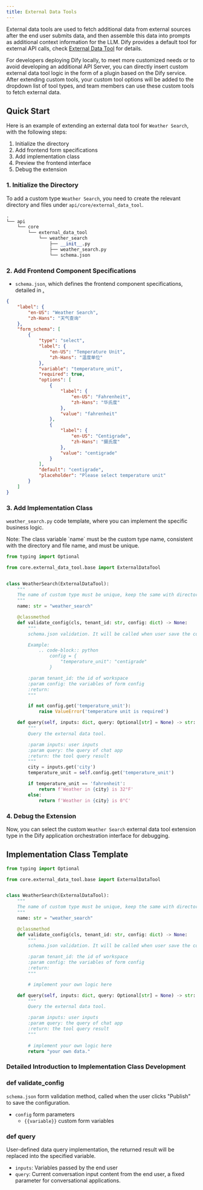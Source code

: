 ```yaml
---
title: External Data Tools
---
```



External data tools are used to fetch additional data from external sources after the end user submits data, and then assemble this data into prompts as additional context information for the LLM. Dify provides a default tool for external API calls, check [External Data Tool](/guides/knowledge-base/external-data-tool) for details.

For developers deploying Dify locally, to meet more customized needs or to avoid developing an additional API Server, you can directly insert custom external data tool logic in the form of a plugin based on the Dify service. After extending custom tools, your custom tool options will be added to the dropdown list of tool types, and team members can use these custom tools to fetch external data.

## Quick Start

Here is an example of extending an external data tool for `Weather Search`, with the following steps:

1. Initialize the directory
2. Add frontend form specifications
3. Add implementation class
4. Preview the frontend interface
5. Debug the extension

### 1. **Initialize the Directory**

To add a custom type `Weather Search`, you need to create the relevant directory and files under `api/core/external_data_tool`.

```python
.
└── api
    └── core
        └── external_data_tool
            └── weather_search
                ├── __init__.py
                ├── weather_search.py
                └── schema.json
```

### 2. **Add Frontend Component Specifications**

* `schema.json`, which defines the frontend component specifications, detailed in [.](/en/./ "mention")

```json
{
    "label": {
        "en-US": "Weather Search",
        "zh-Hans": "天气查询"
    },
    "form_schema": [
        {
            "type": "select",
            "label": {
                "en-US": "Temperature Unit",
                "zh-Hans": "温度单位"
            },
            "variable": "temperature_unit",
            "required": true,
            "options": [
                {
                    "label": {
                        "en-US": "Fahrenheit",
                        "zh-Hans": "华氏度"
                    },
                    "value": "fahrenheit"
                },
                {
                    "label": {
                        "en-US": "Centigrade",
                        "zh-Hans": "摄氏度"
                    },
                    "value": "centigrade"
                }
            ],
            "default": "centigrade",
            "placeholder": "Please select temperature unit"
        }
    ]
}
```

### 3. Add Implementation Class

`weather_search.py` code template, where you can implement the specific business logic.

<Warning>
Note: The class variable `name` must be the custom type name, consistent with the directory and file name, and must be unique.
</Warning>

```python
from typing import Optional

from core.external_data_tool.base import ExternalDataTool


class WeatherSearch(ExternalDataTool):
    """
    The name of custom type must be unique, keep the same with directory and file name.
    """
    name: str = "weather_search"

    @classmethod
    def validate_config(cls, tenant_id: str, config: dict) -> None:
        """
        schema.json validation. It will be called when user save the config.

        Example:
            .. code-block:: python
                config = {
                    "temperature_unit": "centigrade"
                }

        :param tenant_id: the id of workspace
        :param config: the variables of form config
        :return:
        """

        if not config.get('temperature_unit'):
            raise ValueError('temperature unit is required')

    def query(self, inputs: dict, query: Optional[str] = None) -> str:
        """
        Query the external data tool.

        :param inputs: user inputs
        :param query: the query of chat app
        :return: the tool query result
        """
        city = inputs.get('city')
        temperature_unit = self.config.get('temperature_unit')

        if temperature_unit == 'fahrenheit':
            return f'Weather in {city} is 32°F'
        else:
            return f'Weather in {city} is 0°C'
```

<!-- ### 4. **Preview the Frontend Interface**

Follow the above steps and run the service to see the newly added custom type.

![](todo)-->

### 4. **Debug the Extension**

Now, you can select the custom `Weather Search` external data tool extension type in the Dify application orchestration interface for debugging.

## Implementation Class Template

```python
from typing import Optional

from core.external_data_tool.base import ExternalDataTool


class WeatherSearch(ExternalDataTool):
    """
    The name of custom type must be unique, keep the same with directory and file name.
    """
    name: str = "weather_search"

    @classmethod
    def validate_config(cls, tenant_id: str, config: dict) -> None:
        """
        schema.json validation. It will be called when user save the config.

        :param tenant_id: the id of workspace
        :param config: the variables of form config
        :return:
        """

        # implement your own logic here

    def query(self, inputs: dict, query: Optional[str] = None) -> str:
        """
        Query the external data tool.

        :param inputs: user inputs
        :param query: the query of chat app
        :return: the tool query result
        """
       
        # implement your own logic here
        return "your own data."
```

### Detailed Introduction to Implementation Class Development

### def validate_config

`schema.json` form validation method, called when the user clicks "Publish" to save the configuration.

* `config` form parameters
  * `{{variable}}` custom form variables

### def query

User-defined data query implementation, the returned result will be replaced into the specified variable.

* `inputs`: Variables passed by the end user
* `query`: Current conversation input content from the end user, a fixed parameter for conversational applications.